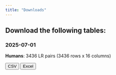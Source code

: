 ```yaml
---
title: "Downloads"
---
```


## Download the following tables:

### 2025-07-01 

**Humans**: 3436 LR pairs (3436 rows x 16 columns)

<a href="downloads/20250701/ConnectomeDB2025_human.csv" download><button>CSV</button></a> <a href="downloads/20250701/ConnectomeDB2025_human.xlsx" download>
<button>Excel</button></a>

